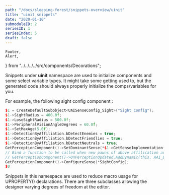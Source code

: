 ```yaml
---
path: "/docs/sleeping-forest/snippets-overview/uinit"
title: "uinit snippets"
date: "2020-01-10"
submoduleID: 2
seriesID: 1
seriesIndex: 5
draft: false
---
```


	Footer,
	Alert,
} from "../../../../src/components/Decorations";

Snippets under **uinit** namespace are used to initialize components and some select variable types.
It might take some getting used to, but the generated code should always properly initialize
the comps/variables for you.

For example, the following sight config component :

```cpp
$1 = CreateDefaultSubobject<UAISenseConfig_Sight>("Sight Config");
$1->SightRadius = 400.0f;
$1->LoseSightRadius = 500.0f;
$1->PeripheralVisionAngleDegrees = 60.0f;
$1->SetMaxAge(5.0f);
$1->DetectionByAffiliation.bDetectEnemies = true;
$1->DetectionByAffiliation.bDetectFriendlies = true;
$1->DetectionByAffiliation.bDetectNeutrals = true;
GetPerceptionComponent()->SetDominantSense(*$1->GetSenseImplementation());
// Bind a function to be called when new pawns of above affilication are detected...
// GetPerceptionComponent()->OnPerceptionUpdated.AddDynamic(this, AAI_Bot_Controller::OnPawnDetected);
GetPerceptionComponent()->ConfigureSense(*SightConfig);
$0
```

Snippets in this namespace are used to reduce macro usage for UPROPERTY() declarations.
There are three subclasses allowing the designer varying degrees of freedom at the editor.
